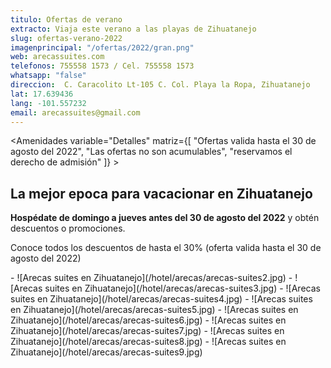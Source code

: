 ```yaml
---
titulo: Ofertas de verano
extracto: Viaja este verano a las playas de Zihuatanejo
slug: ofertas-verano-2022
imagenprincipal: "/ofertas/2022/gran.png"
web: arecassuites.com
telefonos: 755558 1573 / Cel. 755558 1573
whatsapp: "false"
direccion:  C. Caracolito Lt-105 C. Col. Playa la Ropa, Zihuatanejo
lat: 17.639436
lang: -101.557232
email: arecassuites@gmail.com
---
```



<Amenidades variable="Detalles" matriz={[ "Ofertas valida hasta el 30 de agosto del 2022", "Las ofertas no son acumulables", "reservamos el derecho de admisión" ]} > 


## La mejor epoca para vacacionar en Zihuatanejo

**Hospédate de domingo a jueves antes del 30 de agosto del 2022** y obtén descuentos o promociones.

Conoce todos los descuentos de hasta el 30% (oferta valida hasta el 30 de agosto del 2022)


</Amenidades>

<Galeria>
-  ![Arecas suites en Zihuatanejo](/hotel/arecas/arecas-suites2.jpg)
-  ![Arecas suites en Zihuatanejo](/hotel/arecas/arecas-suites3.jpg)
-  ![Arecas suites en Zihuatanejo](/hotel/arecas/arecas-suites4.jpg)
-  ![Arecas suites en Zihuatanejo](/hotel/arecas/arecas-suites5.jpg)
-  ![Arecas suites en Zihuatanejo](/hotel/arecas/arecas-suites6.jpg)
-  ![Arecas suites en Zihuatanejo](/hotel/arecas/arecas-suites7.jpg)
-  ![Arecas suites en Zihuatanejo](/hotel/arecas/arecas-suites8.jpg)
-  ![Arecas suites en Zihuatanejo](/hotel/arecas/arecas-suites9.jpg)

</Galeria>